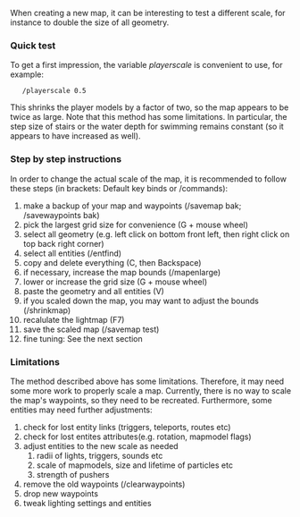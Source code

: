 
When creating a new map, it can be interesting to test a different scale, for instance to double the size of all geometry.

===Quick test===
To get a first impression, the variable ''playerscale'' is convenient to use, for example:
    /playerscale 0.5

This shrinks the player models by a factor of two, so the map appears to be twice as large. Note that this method has some limitations. In particular, the step size of stairs or the water depth for swimming remains constant (so it appears to have increased as well).

===Step by step instructions===

In order to change the actual scale of the map, it is recommended to follow these steps (in brackets: Default key binds or /commands):

# make a backup of your map and waypoints (/savemap bak; /savewaypoints bak)
# pick the largest grid size for convenience (G + mouse wheel)
# select all geometry (e.g. left click on bottom front left, then right click on top back right corner)
# select all entities (/entfind)
# copy and delete everything (C, then Backspace)
# if necessary, increase the map bounds (/mapenlarge)
# lower or increase the grid size (G + mouse wheel)
# paste the geometry and all entities (V)
# if you scaled down the map, you may want to adjust the bounds (/shrinkmap)
# recalulate the lightmap (F7)
# save the scaled map (/savemap test)
# fine tuning: See the next section

===Limitations===
The method described above has some limitations. Therefore, it may need some more work to properly scale a map.
Currently, there is no way to scale the map's waypoints, so they need to be recreated.
Furthermore, some entities may need further adjustments:
# check for lost entity links (triggers, teleports, routes etc)
# check for lost entites attributes(e.g. rotation, mapmodel flags)
# adjust entities to the new scale as needed
## radii of lights, triggers, sounds etc 
## scale of mapmodels, size and lifetime of particles etc
## strength of pushers
# remove the old waypoints (/clearwaypoints)
# drop new waypoints
# tweak lighting settings and entities